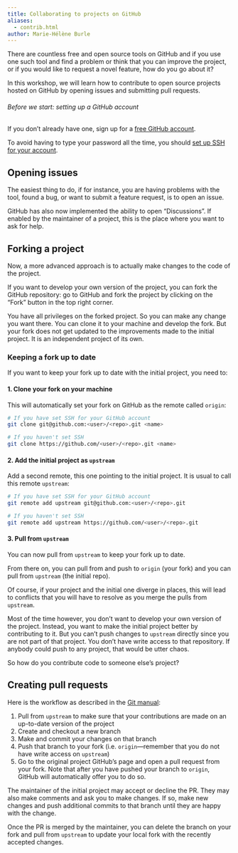 ```yaml
---
title: Collaborating to projects on GitHub
aliases:
  - contrib.html
author: Marie-Hélène Burle
---
```


:::{.def}

There are countless free and open source tools on GitHub and if you use one such tool and find a problem or think that you can improve the project, or if you would like to request a novel feature, how do you go about it?

In this workshop, we will learn how to contribute to open source projects hosted on GitHub by opening issues and submitting pull requests.

:::

:::{.box}

###### Before we start: setting up a GitHub account

If you don't already have one, sign up for a [free GitHub account](https://github.com/).

:::{.note}

To avoid having to type your password all the time, you should [set up SSH for your account](https://docs.github.com/en/github/authenticating-to-github/connecting-to-github-with-ssh).

:::

:::

## Opening issues

The easiest thing to do, if for instance, you are having problems with the tool, found a bug, or want to submit a feature request, is to open an issue.

GitHub has also now implemented the ability to open "Discussions". If enabled by the maintainer of a project, this is the place where you want to ask for help.

## Forking a project

Now, a more advanced approach is to actually make changes to the code of the project.

If you want to develop your own version of the project, you can fork the GitHub repository: go to GitHub and fork the project by clicking on the "Fork" button in the top right corner.

You have all privileges on the forked project. So you can make any change you want there. You can clone it to your machine and develop the fork. But your fork does not get updated to the improvements made to the initial project. It is an independent project of its own.

### Keeping a fork up to date

If you want to keep your fork up to date with the initial project, you need to:

#### 1. Clone your fork on your machine

This will automatically set your fork on GitHub as the remote called `origin`:

```.bash
# If you have set SSH for your GitHub account
git clone git@github.com:<user>/<repo>.git <name>

# If you haven't set SSH
git clone https://github.com/<user>/<repo>.git <name>
```

#### 2. Add the initial project as `upstream`

Add a second remote, this one pointing to the initial project. It is usual to call this remote `upstream`:

```.bash
# If you have set SSH for your GitHub account
git remote add upstream git@github.com:<user>/<repo>.git

# If you haven't set SSH
git remote add upstream https://github.com/<user>/<repo>.git
```

#### 3. Pull from `upstream`

You can now pull from `upstream` to keep your fork up to date.

From there on, you can pull from and push to `origin` (your fork) and you can pull from `upstream` (the initial repo).

Of course, if your project and the initial one diverge in places, this will lead to conflicts that you will have to resolve as you merge the pulls from `upstream`.

Most of the time however, you don't want to develop your own version of the project. Instead, you want to make the initial project better by contributing to it. But you can't push changes to `upstream` directly since you are not part of that project. You don't have write access to that repository. If anybody could push to any project, that would be utter chaos.

So how do you contribute code to someone else's project?

## Creating pull requests

Here is the workflow as described in the [Git manual](https://git-scm.com/book/en/v2/GitHub-Contributing-to-a-Project):

1. Pull from `upstream` to make sure that your contributions are made on an up-to-date version of the project
2. Create and checkout a new branch
3. Make and commit your changes on that branch
4. Push that branch to your fork (i.e. `origin`—remember that you do not have write access on `upstream`)
5. Go to the original project GitHub's page and open a pull request from your fork. Note that after you have pushed your branch to `origin`, GitHub will automatically offer you to do so.

The maintainer of the initial project may accept or decline the PR. They may also make comments and ask you to make changes. If so, make new changes and push additional commits to that branch until they are happy with the change.

Once the PR is merged by the maintainer, you can delete the branch on your fork and pull from `upstream` to update your local fork with the recently accepted changes.
